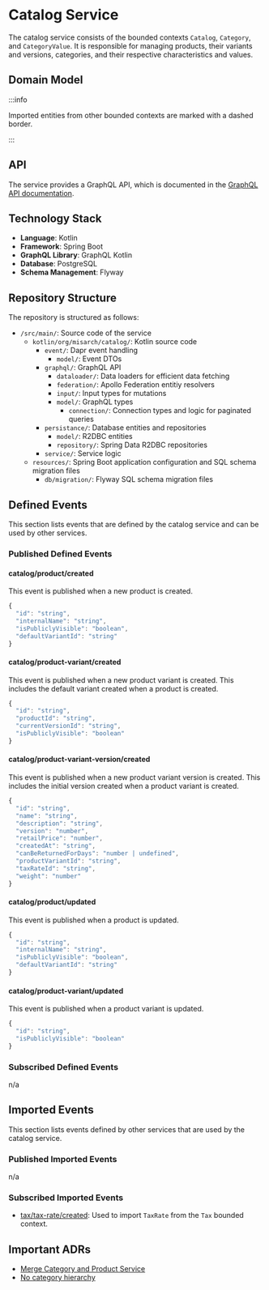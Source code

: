 
# Catalog Service

The catalog service consists of the bounded contexts `Catalog`, `Category`, and `CategoryValue`.
It is responsible for managing products, their variants and versions, categories, and their respective characteristics and values.

## Domain Model

<CustomImage path="/renderedDiagrams/catalogDomainModel" width="1240.06640625" height="946.625" />

:::info

Imported entities from other bounded contexts are marked with a dashed border.

:::

## API

The service provides a GraphQL API, which is documented in the [GraphQL API documentation](/docs/graphql/catalog).

## Technology Stack

- **Language**: Kotlin
- **Framework**: Spring Boot
- **GraphQL Library**: GraphQL Kotlin
- **Database**: PostgreSQL
- **Schema Management**: Flyway

## Repository Structure

The repository is structured as follows:

<div className="repository-structure" >

- `/src/main/`: Source code of the service
  - `kotlin/org/misarch/catalog/`: Kotlin source code
    - `event/`: Dapr event handling
      - `model/`: Event DTOs
    - `graphql/`: GraphQL API
      - `dataloader/`: Data loaders for efficient data fetching
      - `federation/`: Apollo Federation entitiy resolvers
      - `input/`: Input types for mutations
      - `model/`: GraphQL types
        - `connection/`: Connection types and logic for paginated queries
    - `persistance/`: Database entities and repositories
      - `model/`: R2DBC entities
      - `repository/`: Spring Data R2DBC repositories
    - `service/`: Service logic
  - `resources/`: Spring Boot application configuration and SQL schema migration files
    - `db/migration/`: Flyway SQL schema migration files

</div>

## Defined Events

This section lists events that are defined by the catalog service and can be used by other services.

### Published Defined Events

#### catalog/product/created

This event is published when a new product is created.

```js
{
  "id": "string",
  "internalName": "string",
  "isPubliclyVisible": "boolean",
  "defaultVariantId": "string"
}
```

#### catalog/product-variant/created

This event is published when a new product variant is created.
This includes the default variant created when a product is created.

```js
{
  "id": "string",
  "productId": "string",
  "currentVersionId": "string",
  "isPubliclyVisible": "boolean"
}
```

#### catalog/product-variant-version/created

This event is published when a new product variant version is created.
This includes the initial version created when a product variant is created.

```js
{
  "id": "string",
  "name": "string",
  "description": "string",
  "version": "number",
  "retailPrice": "number",
  "createdAt": "string",
  "canBeReturnedForDays": "number | undefined",
  "productVariantId": "string",
  "taxRateId": "string",
  "weight": "number"
}
```

#### catalog/product/updated

This event is published when a product is updated.

```js
{
  "id": "string",
  "internalName": "string",
  "isPubliclyVisible": "boolean",
  "defaultVariantId": "string"
}
```

#### catalog/product-variant/updated

This event is published when a product variant is updated.

```js
{
  "id": "string",
  "isPubliclyVisible": "boolean"
}
```

### Subscribed Defined Events

n/a

## Imported Events

This section lists events defined by other services that are used by the catalog service.

### Published Imported Events

n/a

### Subscribed Imported Events

- [tax/tax-rate/created](/docs/docs/dev-manuals/services/tax#taxtax-rate-versioncreated): Used to import `TaxRate` from the `Tax` bounded context.

## Important ADRs

- [Merge Category and Product Service](/docs/docs/dev-manuals/adr/merge-category-and-product-service)
- [No category hierarchy](/docs/docs/dev-manuals/adr/no-category-hierarchy)
